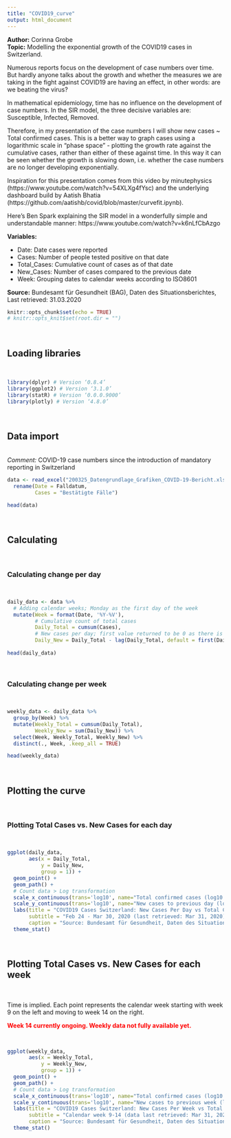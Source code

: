 ```yaml
---
title: "COVID19_curve"
output: html_document
---
```


<b>Author:</b> Corinna Grobe
<br>
<b>Topic:</b> Modelling the exponential growth of the COVID19 cases in Switzerland. 
<br>
<p> Numerous reports focus on the development of case numbers over time. But hardly anyone talks about the growth and whether the measures we are taking in the fight against COVID19 are having an effect, in other words: are we beating the virus?</p>

<p>In mathematical epidemiology, time has no influence on the development of case numbers. In the SIR model, the three decisive variables are: Susceptible, Infected, Removed.</p>
<p>Therefore, in my presentation of the case numbers I will show new cases ~ Total confirmed cases. This is a better way to graph cases using a logarithmic scale in "phase space" - plotting the growth rate against the cumulative cases, rather than either of these against time. In this way it can be seen whether the growth is slowing down, i.e. whether the case numbers are no longer developing exponentially.</p>

<p>Inspiration for this presentation comes from this video by minutephysics (https://www.youtube.com/watch?v=54XLXg4fYsc) and the underlying dashboard build by Aatish Bhatia (https://github.com/aatishb/covid/blob/master/curvefit.ipynb).</p>

<p>Here's Ben Spark explaining the SIR model in a wonderfully simple and understandable manner: https://www.youtube.com/watch?v=k6nLfCbAzgo</p>


<b>Variables:</b> <br>
<ul>
<li>Date: Date cases were reported</li>
<li>Cases: Number of people tested positive on that date</li>
<li>Total_Cases: Cumulative count of cases as of that date</li>
<li>New_Cases: Number of cases compared to the previous date</li>
<li>Week: Grouping dates to calendar weeks according to ISO8601</li></ul>
<b>Source:</b> Bundesamt für Gesundheit (BAG), Daten des Situationsberichtes, Last retrieved: 31.03.2020
```r
knitr::opts_chunk$set(echo = TRUE)
# knitr::opts_knit$set(root.dir = "")

```
<br>
<h2>Loading libraries</h2>
<br>
```r

library(dplyr) # Version ‘0.8.4’
library(ggplot2) # Version ‘3.1.0’
library(statR) # Version ‘0.0.0.9000’
library(plotly) # Version ‘4.8.0’

```

<br>
<h2>Data import</h2>
<br>
*Comment:* COVID-19 case numbers since the introduction of mandatory reporting in Switzerland
<br>
```r

data <- read_excel("200325_Datengrundlage_Grafiken_COVID-19-Bericht.xlsx") %>% 
  rename(Date = Falldatum,
         Cases = "Bestätigte Fälle")

head(data)

```
<br>
<h2>Calculating</h2>
<br>
<h3>Calculating change per day</h3>
<br>
```r

daily_data <- data %>% 
  # Adding calendar weeks; Monday as the first day of the week
  mutate(Week = format(Date, '%Y-%V'),
         # Cumulative count of total cases
         Daily_Total = cumsum(Cases),
         # New cases per day; first value returned to be 0 as there is no change
         Daily_New = Daily_Total - lag(Daily_Total, default = first(Daily_Total)))
  
head(daily_data)

```

<br>
<h3>Calculating change per week</h3>
<br>

```r

weekly_data <- daily_data %>% 
  group_by(Week) %>%
  mutate(Weekly_Total = cumsum(Daily_Total),
         Weekly_New = sum(Daily_New)) %>%
  select(Week, Weekly_Total, Weekly_New) %>% 
  distinct(., Week, .keep_all = TRUE)

head(weekly_data)

```

<br>
<h2>Plotting the curve</h2>
<br>
<h3>Plotting Total Cases vs. New Cases for each day</h3>
<br>

```r

ggplot(daily_data, 
       aes(x = Daily_Total, 
           y = Daily_New, 
           group = 1)) + 
  geom_point() +
  geom_path() +
  # Count data > Log transformation
  scale_x_continuous(trans='log10', name="Total confirmed cases (log10 scale)") +
  scale_y_continuous(trans='log10', name="New cases to previous day (log10 scale)") +
  labs(title = "COVID19 Cases Switzerland: New Cases Per Day vs Total Cases",
       subtitle = "Feb 24 - Mar 30, 2020 (last retrieved: Mar 31, 2020)",
       caption = "Source: Bundesamt für Gesundheit, Daten des Situationsberichtes") +
  theme_stat()

```
<br>
<h2>Plotting Total Cases vs. New Cases for each week</h2>
<br>
<p> Time is implied. Each point represents the calendar week starting with week 9 on the left and moving to week 14 on the right.</p>

<p style="color: red"> **Week 14 currently ongoing. Weekly data not fully available yet.**</p>
<br>
```r

ggplot(weekly_data, 
       aes(x = Weekly_Total, 
           y = Weekly_New, 
           group = 1)) + 
  geom_point() +
  geom_path() +
  # Count data > Log transformation
  scale_x_continuous(trans='log10', name="Total confirmed cases (log10 scale)") +
  scale_y_continuous(trans='log10', name="New cases to previous week (log10 scale)") +
  labs(title = "COVID19 Cases Switzerland: New Cases Per Week vs Total Cases",
       subtitle = "Calendar week 9-14 (data last retrieved: Mar 31, 2020)",
       caption = "Source: Bundesamt für Gesundheit, Daten des Situationsberichtes") +
  theme_stat()


```


